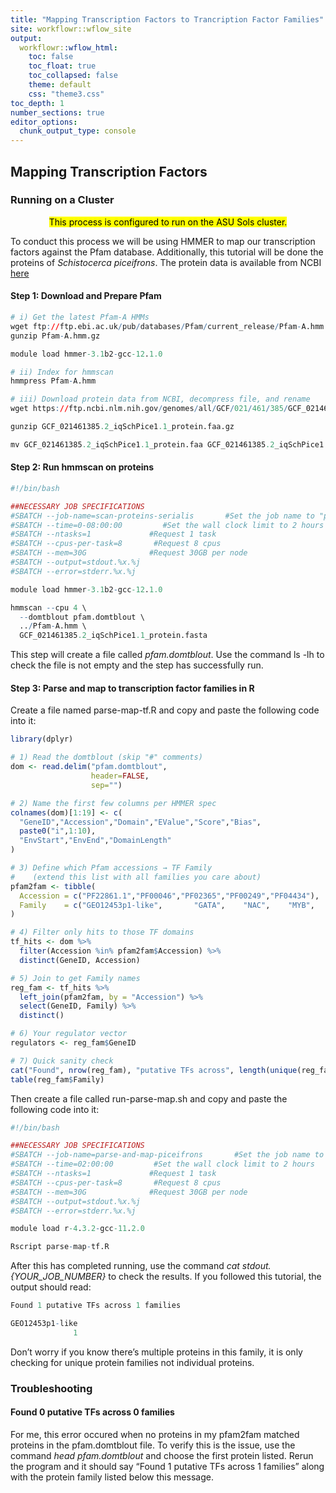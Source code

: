 ```yaml
---
title: "Mapping Transcription Factors to Trancription Factor Families"
site: workflowr::wflow_site
output:
  workflowr::wflow_html:
    toc: false
    toc_float: true
    toc_collapsed: false
    theme: default
    css: "theme3.css"
toc_depth: 1
number_sections: true
editor_options:
  chunk_output_type: console
---
```


## Mapping Transcription Factors {.tabset}


### Running on a Cluster
<center>
<mark> This process is configured to run on the ASU Sols cluster. </mark>
</center>

To conduct this process we will be using HMMER to map our transcription factors against the Pfam database. Additionally, this tutorial will be done the proteins of *Schistocerca piceifrons*. The protein data is available from NCBI [here](https://ftp.ncbi.nlm.nih.gov/genomes/all/GCF/021/461/385/GCF_021461385.2_iqSchPice1.1/)

#### Step 1: Download and Prepare Pfam

```r

# i) Get the latest Pfam-A HMMs
wget ftp://ftp.ebi.ac.uk/pub/databases/Pfam/current_release/Pfam-A.hmm.gz
gunzip Pfam-A.hmm.gz

module load hmmer-3.1b2-gcc-12.1.0 

# ii) Index for hmmscan
hmmpress Pfam-A.hmm

# iii) Download protein data from NCBI, decompress file, and rename
wget https://ftp.ncbi.nlm.nih.gov/genomes/all/GCF/021/461/385/GCF_021461385.2_iqSchPice1.1/GCF_021461385.2_iqSchPice1.1_protein.faa.gz

gunzip GCF_021461385.2_iqSchPice1.1_protein.faa.gz

mv GCF_021461385.2_iqSchPice1.1_protein.faa GCF_021461385.2_iqSchPice1.1_protein.fasta

```

#### Step 2: Run hmmscan on proteins

```r

#!/bin/bash

##NECESSARY JOB SPECIFICATIONS
#SBATCH --job-name=scan-proteins-serialis       #Set the job name to "psmc-referencegenome"
#SBATCH --time=0-08:00:00         #Set the wall clock limit to 2 hours
#SBATCH --ntasks=1             #Request 1 task
#SBATCH --cpus-per-task=8       #Request 8 cpus
#SBATCH --mem=30G              #Request 30GB per node
#SBATCH --output=stdout.%x.%j
#SBATCH --error=stderr.%x.%j

module load hmmer-3.1b2-gcc-12.1.0 

hmmscan --cpu 4 \
  --domtblout pfam.domtblout \
  ../Pfam-A.hmm \
  GCF_021461385.2_iqSchPice1.1_protein.fasta

```

This step will create a file called *pfam.domtblout*. Use the command ls -lh to check the file is not empty and the step has successfully run.

#### Step 3: Parse and map to transcription factor families in R

Create a file named parse-map-tf.R and copy and paste the following code into it:

```r
library(dplyr)

# 1) Read the domtblout (skip "#" comments)
dom <- read.delim("pfam.domtblout",
                  header=FALSE,
                  sep="")

# 2) Name the first few columns per HMMER spec
colnames(dom)[1:19] <- c(
  "GeneID","Accession","Domain","EValue","Score","Bias",
  paste0("i",1:10),
  "EnvStart","EnvEnd","DomainLength"
)

# 3) Define which Pfam accessions → TF Family
#    (extend this list with all families you care about)
pfam2fam <- tibble(
  Accession = c("PF22861.1","PF00046","PF02365","PF00249","PF04434"),
  Family    = c("GEO12453p1-like",       "GATA",    "NAC",    "MYB",    "TCP")
)

# 4) Filter only hits to those TF domains
tf_hits <- dom %>%
  filter(Accession %in% pfam2fam$Accession) %>%
  distinct(GeneID, Accession)

# 5) Join to get Family names
reg_fam <- tf_hits %>%
  left_join(pfam2fam, by = "Accession") %>%
  select(GeneID, Family) %>%
  distinct()

# 6) Your regulator vector
regulators <- reg_fam$GeneID

# 7) Quick sanity check
cat("Found", nrow(reg_fam), "putative TFs across", length(unique(reg_fam$Family)), "families\n")
table(reg_fam$Family)

```

Then create a file called run-parse-map.sh and copy and paste the following code into it:

```r
#!/bin/bash

##NECESSARY JOB SPECIFICATIONS
#SBATCH --job-name=parse-and-map-piceifrons       #Set the job name to "psmc-referencegenome"
#SBATCH --time=02:00:00         #Set the wall clock limit to 2 hours
#SBATCH --ntasks=1             #Request 1 task
#SBATCH --cpus-per-task=8       #Request 8 cpus
#SBATCH --mem=30G              #Request 30GB per node
#SBATCH --output=stdout.%x.%j
#SBATCH --error=stderr.%x.%j

module load r-4.3.2-gcc-11.2.0

Rscript parse-map-tf.R

```

After this has completed running, use the command *cat stdout.{YOUR_JOB_NUMBER}* to check the results. If you followed this tutorial, the output should read:

```r

Found 1 putative TFs across 1 families

GEO12453p1-like 
              1 
```

Don't worry if you know there's multiple proteins in this family, it is only checking for unique protein families not individual proteins.

### Troubleshooting

#### Found 0 putative TFs across 0 families
For me, this error occured when no proteins in my pfam2fam matched proteins in the pfam.domtblout file. To verify this is the issue, use the command *head pfam.domtblout* and choose the first protein listed. Rerun the program and it should say "Found 1 putative TFs across 1 families" along with the protein family listed below this message.
